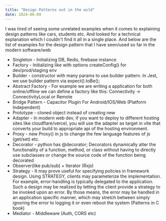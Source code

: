 ```yaml
---
title: "Design Patterns out in the wild"
date: 2024-06-09
---
```


I was tired of seeing some unrelated examples when it comes to explaining design patterns like cars, students etc. And looked for a technical explanation which I couldn't find it all in a single place. And below are the list of examples for the design pattern that I have seen/used so far in the modern software/web

- Singleton - Initializing DB, Redis, firebase instance
- Factory - Initializing like with options createConfig() for dev/prod/staging env
- Builder - constructor with many params to use builder pattern. In Jest, we use builder pattern via expect().toBe();
- Abstract Factory - For example we are writing a application for both online/offline we can define a factory like this: Connectivity -> ConnectivityLocal or Remote
- Bridge Pattern - Capacitor Plugin For Android/IOS/Web (Platform Independent)
- Prototype - cloned object instead of creating new
- Adapter - In modern web dev, if you want to deploy to different hosting sites like cloudflare/vercel, you will use the adapter as target in vite that converts your build to appropriate api of the hosting environment.
- Proxy - new Proxy() in js to change the few language features of js (get/set) etc.
- Decorator - python has @decorator; Decorators dynamically alter the functionality of a function, method, or class without having to directly use subclasses or change the source code of the function being decorated
- Observer(like pub/sub) + Iterator (Rxjs)
- Strategy - It may prove useful for specifying policies in framework design. Using STRATEGY, clients may parameterize the implementation. For example, error-handling is typically delegated to the application. Such a design may be realized by letting the client provide a strategy to be invoked upon an error. By those means, the error may be handled in an application specific manner, which may stretch between simply ignoring the error to logging it or even reboot the system (Patterns in C book)
- Mediator - Middleware (Auth, CORS etc)
